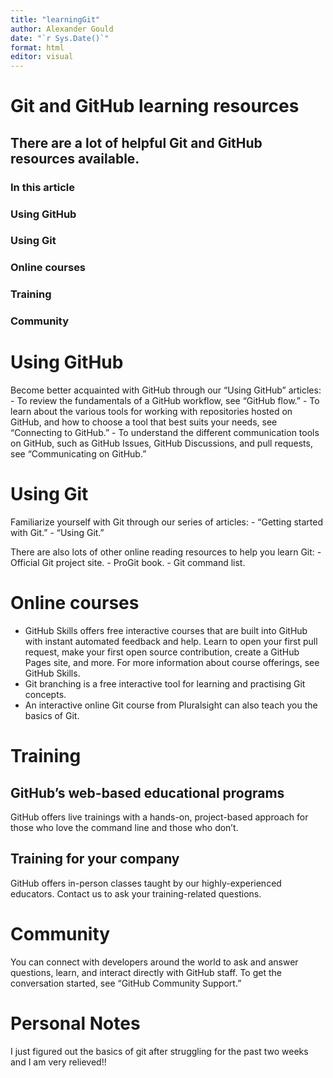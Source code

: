 ```yaml
---
title: "learningGit"
author: Alexander Gould
date: "`r Sys.Date()`"
format: html
editor: visual
---
```

# Git and GitHub learning resources

## There are a lot of helpful Git and GitHub resources available.

### In this article
### Using GitHub
### Using Git
### Online courses
### Training
### Community

# Using GitHub

Become better acquainted with GitHub through our "Using GitHub" articles:
 - To review the fundamentals of a GitHub workflow, see "GitHub flow."
- To learn about the various tools for working with repositories hosted on GitHub, and how to choose a tool that best suits your needs, see "Connecting to GitHub."
- To understand the different communication tools on GitHub, such as GitHub Issues, GitHub Discussions, and pull requests, see "Communicating on GitHub."

# Using Git
Familiarize yourself with Git through our series of articles:
- "Getting started with Git."
- "Using Git."

There are also lots of other online reading resources to help you learn Git:
- Official Git project site.
- ProGit book.
- Git command list.

# Online courses
- GitHub Skills offers free interactive courses that are built into GitHub with instant automated feedback and help. Learn to open your first pull request, make your first open source contribution, create a GitHub Pages site, and more. For more information about course offerings, see GitHub Skills.
- Git branching is a free interactive tool for learning and practising Git concepts.
- An interactive online Git course from Pluralsight can also teach you the basics of Git.

# Training

## GitHub's web-based educational programs
GitHub offers live trainings with a hands-on, project-based approach for those who love the command line and those who don't.

## Training for your company

GitHub offers in-person classes taught by our highly-experienced educators. Contact us to ask your training-related questions.

# Community

You can connect with developers around the world to ask and answer questions, learn, and interact directly with GitHub staff. To get the conversation started, see "GitHub Community Support."

# Personal Notes 

I just figured out the basics of git after struggling for the past two weeks and I am very relieved!!

